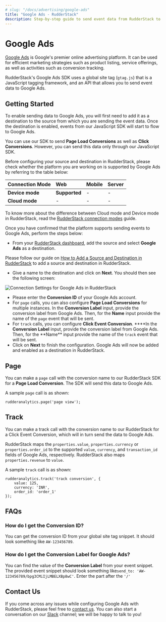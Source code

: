 ```yaml
---
# slug: "/docs/advertising/google-ads"
title: "Google Ads - RudderStack"
description: Step-by-step guide to send event data from RudderStack to Google Ads
---
```


# Google Ads

[Google Ads](https://ads.google.com/) is Google's premier online advertising platform. It can be used for efficient marketing strategies such as product listing, service offerings, as well as activities such as conversion tracking.

RudderStack's Google Ads SDK uses a global site tag \(`gtag.js`\) that is a JavaScript tagging framework, and an API that allows you to send event data to Google Ads.

## Getting Started

To enable sending data to Google Ads, you will first need to add it as a destination to the source from which you are sending the event data. Once the destination is enabled, events from our JavaScript SDK will start to flow to Google Ads.

<div class="infoBlock">
You can use our SDK to send <strong>Page Load Conversions</strong> as well as <strong>Click Conversions</strong>. However, you can send this data only through our JavaScript SDK.

</div>

Before configuring your source and destination in RudderStack, please check whether the platform you are working on is supported by Google Ads by referring to the table below:

| **Connection Mode** | **Web**       | **Mobile** | **Server** |
| :------------------ | :------------ | :--------- | :--------- |
| **Device mode**     | **Supported** | -          | -          |
| **Cloud mode**      | -             | -          | -          |

<div class="infoBlock">
To know more about the difference between Cloud mode and Device mode in RudderStack, read the <a href="../../get-started/rudderstack-connection-modes">RudderStack connection modes</a> guide.

</div>

Once you have confirmed that the platform supports sending events to Google Ads, perform the steps below:

- From your [RudderStack dashboard](https://app.rudderlabs.com/), add the source and select **Google Ads** as a destination.

<div class="infoBlock">
Please follow our guide on <a href="../connections/adding-source-and-destination-rudderstack">How to Add a Source and Destination in RudderStack</a> to add a source and destination in RudderStack.

</div>

- Give a name to the destination and click on **Next**. You should then see the following screen:

![Connection Settings for Google Ads in RudderStack](../../.gitbook/assets/image%20%2840%29%20%281%29%20%281%29.png)

- Please enter the **Conversion ID** of your Google Ads account.
- For `page` calls, you can also configure **Page Load Conversions** for multiple instances. In the **Conversion Label** input, provide the conversion label from Google Ads. Then, for the **Name** input provide the name of the `page` event that will be sent.
- For `track` calls, you can configure **Click Event Conversion**. \***\*In the **Conversion Label** input, provide the conversion label from Google Ads. Then, for the **Name\*\* input provide the name of the `track` event that will be sent.
- Click on **Next** to finish the configuration. Google Ads will now be added and enabled as a destination in RudderStack.

## Page

You can make a `page` call with the conversion name to our RudderStack SDK for a **Page Load Conversion**. The SDK will send this data to Google Ads.

A sample `page` call is as shown:

```text
rudderanalytics.page('page view');
```

## Track

You can make a track call with the conversion name to our RudderStack for a Click Event Conversion, which will in turn send the data to Google Ads.

RudderStack maps the `properties.value`, `properties.currency` or `properties.order_id` to the supported `value`, `currency`, and `transaction_id` fields of Google Ads, respectively. RudderStack also maps `properties.revenue` to `value`.

A sample `track` call is as shown:

```text
rudderanalytics.track('track conversion', {
    value: 125,
    currency: 'INR',
    order_id: 'order_1'
});
```

## FAQs

### How do I get the Conversion ID?

You can get the conversion ID from your global site tag snippet. It should look something like `AW-123456789`.

### How do I get the Conversion Label for Google Ads?

You can find the value of the **Conversion Label** from your event snippet. The provided event snippet should look something like`send_to: 'AW-123456789/bpg3CMiIjLMBELXBp8wC'`. Enter the part after the `'/'`

## Contact Us

If you come across any issues while configuring Google Ads with RudderStack, please feel free to [contact us](mailto:%20docs@rudderstack.com). You can also start a conversation on our [Slack](https://resources.rudderstack.com/join-rudderstack-slack) channel; we will be happy to talk to you!
